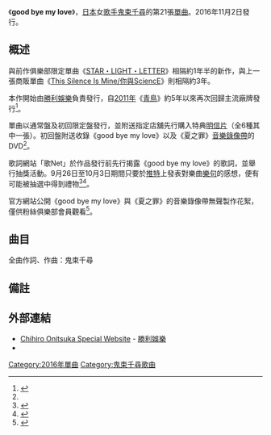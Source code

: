 {{lowercase}}
{{Infobox Single
| Name           = good bye my love
| Cover          = good-bye-my-love.jpg
| Artist         = [[鬼束千尋|鬼束千尋]]
| B-side         = 夏之罪<br/>碧色的方舟 (acoustic version)<br/>月光 (Live) Live at 日本橋三井會館 on April 10, 2016
| Album          = [[症候群_(專輯)|症候群]]
| Released       = [[2016年|2016年]][[11月2日|11月2日]]
| Format         = [[CD|CD]]、[[音樂下載|音樂下載]]
| Recorded       = 
| Genre          = [[J-POP|J-POP]]、[[搖滾樂|搖滾樂]]
| Length         = 21分44秒<ref name="length">{{cite web|url=http://victorentertainmentshop.com/product/?item_cd=VICL-37228|language=ja|title=good bye my love｜VICTOR ENTERTAINMENT ONLINE SHOP|publisher=[[勝利娛樂|勝利娛樂]]|accessdate=2016-10-22|archive-date=2017-09-18|archive-url=https://web.archive.org/web/20170918212046/http://victorentertainmentshop.com/product/?item_cd=VICL-37228|dead-url=no}}</ref>
| Label          = [[勝利娛樂|勝利娛樂]]
| Writer         = 鬼束千尋
| Producer       = 鈴木正人 (#1)<br />羽毛田丈史 (#2)<br />富樫春生 (#3)
| Certification  =
| Chart position = *週間最高排行第35位（[[Oricon|Oricon]]）
| Last single    = [[STAR・LIGHT・LETTER|STAR・LIGHT・LETTER]]<br />（2015年）
| This single    = '''good bye my love'''<br />（2016年）
| Next single    = 
}}
《'''good bye my love'''》，[[日本|日本]]女[[歌手|歌手]][[鬼束千尋|鬼束千尋]]的第21張[[單曲|單曲]]。2016年11月2日發行。

== 概述 ==
與前作俱樂部限定單曲《[[STAR・LIGHT・LETTER|STAR・LIGHT・LETTER]]》相隔約1年半的新作，與上一張商販單曲《[[This_Silence_Is_Mine/你與SciencE|This Silence Is Mine/你與SciencE]]》則相隔約3年。

本作開始由[[勝利娛樂|勝利娛樂]]負責發行，自[[2011年|2011年]]《[[青鳥_(鬼束千尋單曲)|青鳥]]》約5年以來再次回歸主流廠牌發行<ref name="billboard">{{Cite web|url=http://www.billboard-japan.com/d_news/detail/41876/2|language=ja|title=鬼束ちひろ完全復活 ニューシングル『good bye my love』今秋リリース|publisher=[[billboard_JAPAN|billboard JAPAN]]|date=2016-09-12|accessdate=2016-10-22|archive-date=2016-10-22|archive-url=https://web.archive.org/web/20161022160026/http://www.billboard-japan.com/d_news/detail/41876/2|dead-url=no}}</ref>。

單曲以通常盤及初回限定盤發行，並附送指定店舖先行購入特典[[明信片|明信片]]（全6種其中一張）。初回盤附送收錄《good bye my love》以及《夏之罪》[[音樂錄像帶|音樂錄像帶]]的DVD<ref name="billboard"/>。

歌詞網站「歌Net」於作品發行前先行揭露《good bye my love》的歌詞，並舉行抽獎活動。9月26日至10月3日期間只要於[[推特|推特]]上發表對樂曲[[樂句|樂句]]的感想，便有可能被抽選中得到禮物<ref>{{Cite web|url=http://www.jparadise.com.tw/mynews/mynews_view_tw/1517|language=zh|title=鬼束千尋 新歌「good bye my love」MV於YouTube上公開了！|work=新聞情報網|publisher=夢樂園|date=2016-09-26|accessdate=2017-02-12|deadurl=yes|archiveurl=https://web.archive.org/web/20170213000729/http://www.jparadise.com.tw/mynews/mynews_view_tw/1517|archivedate=2017-02-13}}</ref><ref>{{Cite web|url=http://www.musicman-net.com/artist/61194.html|language=ja|title=鬼束ちひろ、愛の終わりを歌う「good bye my love」MV公開|work=Musicman-NET|publisher=FB Communications|date=2016-09-26|accessdate=2016-10-22|archive-url=https://web.archive.org/web/20161022154248/http://www.musicman-net.com/artist/61194.html|archive-date=2016-10-22|dead-url=yes}}</ref>。

官方網站公開《good bye my love》與《夏之罪》的音樂錄像帶無聲製作花絮，僅供粉絲俱樂部會員觀看<ref>{{cite web|url=https://www.onitsuka-chihiro.jp/movies|language=ja|title=MOVIE|publisher=鬼束千尋官方網站|accessdate=2017-01-31|archive-date=2017-04-24|archive-url=https://web.archive.org/web/20170424102640/https://www.onitsuka-chihiro.jp/movies|dead-url=no}}</ref>。

== 曲目 ==
全曲作詞、作曲：鬼束千尋
{{tracklist
| collapsed       = 
| headline        = CD
| extra_column    = 編曲
| total_length    = 21:44

| title1          = good bye my love
| note1           = 
| extra1          = 鈴木正人
| length1         = 6:02

| title2          = 夏之罪
| note2           = 
| extra2          = 羽毛田丈史
| length2         = 4:20

| title3          = 碧色的方舟
| note3           = acoustic version
| extra3          = 富樫春生
| length3         = 5:48

| title4          = 月光
| note4           = Live
| extra4          = 富樫春生
| length4         = 5:19

}}

{{tracklist
| collapsed       = 
| headline        = DVD（初回限定盤）
| extra_column    = 導演

| title1          = good bye my love
| note1           = Music Video
| extra1          = 直<ref>{{cite web |url=http://www.spaceshowertv.com/search/detail.cgi?mu=0118118&ch=0 |language=ja |title=ミュージックビデオサーチ |publisher=space shower tv |accessdate=2017-02-12 |archive-date=2017-02-13 |archive-url=https://web.archive.org/web/20170213000554/http://www.spaceshowertv.com/search/detail.cgi?mu=0118118&ch=0 |dead-url=no }}</ref>

| title2          = 夏之罪
| note2           = Music Video
| extra2          = 直<ref>{{cite web |url=http://www.spaceshowertv.com/search/detail.cgi?mu=0118335&ch=0 |language=ja |title=ミュージックビデオサーチ |publisher=space shower tv |accessdate=2017-02-12 |archive-date=2017-02-12 |archive-url=https://web.archive.org/web/20170212164502/http://www.spaceshowertv.com/search/detail.cgi?mu=0118335&ch=0 |dead-url=no }}</ref>
}}

== 備註 ==
{{reflist|2}}

== 外部連結 ==
* [http://www.jvcmusic.co.jp/onitsuka-chihiro/ Chihiro Onitsuka Special Website] {{Wayback|url=http://www.jvcmusic.co.jp/onitsuka-chihiro/ |date=20201205233941 }} - [[勝利娛樂|勝利娛樂]]
* {{YouTube|XnuFlDPpBe4|單曲「good bye my love」剪輯預告}}

{{鬼束千尋}}
[[Category:2016年單曲|Category:2016年單曲]]
[[Category:鬼束千尋歌曲|Category:鬼束千尋歌曲]]